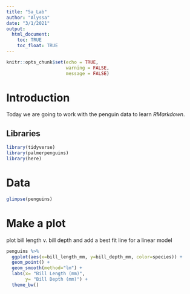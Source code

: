 ```yaml
---
title: "5a_Lab"
author: "Alyssa"
date: "3/1/2021"
output: 
  html_document:
    toc: TRUE
    toc_float: TRUE
---
```


```r
knitr::opts_chunk$set(echo = TRUE, 
                      warning = FALSE, 
                      message = FALSE)
```

# Introduction
Today we are going to work with the penguin data to learn *RMarkdown*.  

## Libraries
```r
library(tidyverse)
library(palmerpenguins)
library(here)
```

# Data
```r
glimpse(penguins)
```
# Make a plot
plot bill length v. bill depth and add a best fit line for a linear model
```r
penguins %>% 
  ggplot(aes(x=bill_length_mm, y=bill_depth_mm, color=species)) +
  geom_point() +
  geom_smooth(method="lm") +
  labs(x= "Bill Length (mm)", 
       y= "Bill Depth (mm)") +
  theme_bw()
```

